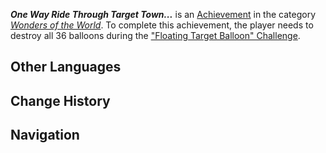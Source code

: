 {{Achievement Infobox
|id           = 81535
|order id     = 1519
|category     = Wonders of the World
|description  = Destroy all balloons in the Floating Target Balloons gameplay mode.
|requirements = Destroy all 36 balloons during the [["Floating Target Balloon" Challenge]].
|primogems    = 5
|tracking     = 
|topic        = 
|type         = Exploration
|quest        = 
|hidden       = 1
}}
'''''One Way Ride Through Target Town...''''' is an [[Achievement]] in the category ''[[Wonders of the World]]''. To complete this achievement, the player needs to destroy all 36 balloons during the [["Floating Target Balloon" Challenge]].
<!--
==Gameplay Notes==
* 

==Gallery==
{{Preview
|size=300px
|file=
|caption=
}}

==Video Guides==
{{EVT
|video1   = 
|caption1 = 
}}
-->
==Other Languages==
{{Other Languages
|en       = One Way Ride Through Target Town...
|zhs      = 在不可逆的时间里…
|zhs_rm   = 
|zht      = 在不可逆的時間裡…
|zht_rm   = 
|zh_tl    = 
|ja       = 不可逆な時の中で…
|ja_rm    = 
|ja_tl    = 
|ko       = 풍선 팡팡
|ko_tl    = 
|es       = Irreversible como el paso del tiempo
|es_tl    = Irreversible as the Passage of Time
|fr       = La traversée de Ciblopolis...
|fr_tl    = The Crossing of Targetpolis...
|ru       = Мишени и одностороннее движение...
|ru_tl    = 
|th       = ในเวลาที่ไม่อาจย้อนกลับได้...
|th_rm    = 
|th_tl    = 
|vi       = Trong Thời Gian Không Thể Đảo Ngược...
|vi_tl    = 
|de       = Unerbittlich wie die Zeit ...
|de_tl    = 
|id       = Meletus Balon Hijau ....
|id_tl    = 
|pt       = Mão de Via Única...
|pt_tl    = 
|tr       = Tek Yön Bilet...
|tr_tl    = 
|it       = Irreversibile come il tempo...
|it_tl    = Irreversible Like Time...
}}

==Change History==
{{Change History|5.2}}

==Navigation==
{{Achievement Navbox}}